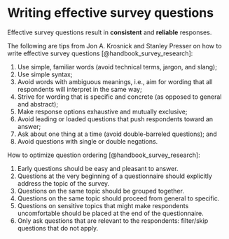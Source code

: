 # Writing effective survey questions

Effective survey questions result in **consistent** and **reliable** responses.

The following are tips from Jon A. Krosnick and Stanley Presser on how to write effective survey questions [@handbook_survey_research]:  

1. Use simple, familiar words (avoid technical terms, jargon, and slang);  
2. Use simple syntax;  
3. Avoid words with ambiguous meanings, i.e., aim for wording that all respondents will interpret in the same way;    
4. Strive for wording that is specific and concrete (as opposed to general and abstract);  
5. Make response options exhaustive and mutually exclusive;  
6. Avoid leading or loaded questions that push respondents toward an answer;  
7. Ask about one thing at a time (avoid double-barreled questions); and  
8. Avoid questions with single or double negations. 

How to optimize question ordering [@handbook_survey_research]:  

1. Early questions should be easy and pleasant to answer.    
2. Questions at the very beginning of a questionnaire should explicitly address the topic of the survey.    
3. Questions on the same topic should be grouped together.    
4. Questions on the same topic should proceed from general to specific.  
5. Questions on sensitive topics that might make respondents uncomfortable should be placed at the end of the questionnaire.  
6. Only ask questions that are relevant to the respondents: filter/skip questions that do not apply.    